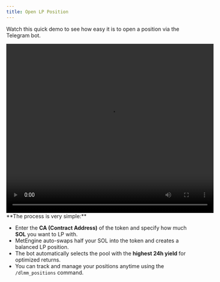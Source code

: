```yaml
---
title: Open LP Position
--- 
```

<Callout>Watch this quick demo to see how easy it is to open a position via the Telegram bot.</Callout>

<video width="550" height="450" controls>
  <source
    src="https://docs.metengine.xyz/create-position.mp4"
    type="video/mp4"
  />
</video>
**The process is very simple:**

- Enter the **CA (Contract Address)** of the token and specify how much **SOL** you want to LP with.
- MetEngine auto-swaps half your SOL into the token and creates a balanced LP position.
- The bot automatically selects the pool with the **highest 24h yield** for optimized returns.
- You can track and manage your positions anytime using the `/dlmm_positions` command.


